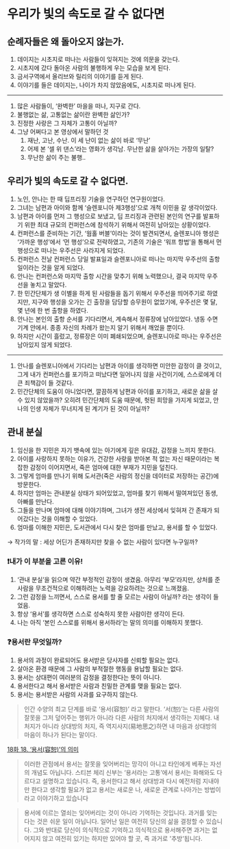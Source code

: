 # 우리가 빛의 속도로 갈 수 없다면

## 순례자들은 왜 돌아오지 않는가.

1. 데이지는 시초지로 떠나는 사람들이 잊혀지는 것에 의문을 갖는다.
2. 시초지에 갔다 돌아온 사람의 불행하게 우는 모습을 보게 된다.
3. 금서구역에서 올리브와 릴리의 이야기를 듣게 된다.
4. 이야기를 들은 데이지는, 나이가 차지 않았음에도, 시초지로 떠나게 된다.

---

1. 많은 사람들이, ‘완벽한’ 마을을 떠나, 지구로 간다.
2. 불행없는 삶, 고통없는 삶이란 완벽한 삶인가?
3. 진정한 사랑은 그 자체가 고통이 아닐까?
4. 그냥 어쩌다고 본 영상에서 말하던 것
   1. 재난, 고난, 수난. 이 세 난이 없는 삶이 바로 ‘무난’
   2. 어제 본 ‘셀 위 댄스’라는 영화가 생각남. 무난한 삶을 살아가는 가장의 일탈?
   3. 무난한 삶이 주는 불행..

## 우리가 빛의 속도로 갈 수 없다면.

1. 노인, 안나는 한 때 딥프리징 기술을 연구하던 연구원이었다.
2. 그녀는 남편과 아이와 함께 ‘슬렌포니아 제3행성’으로 개척 이민을 갈 생각이었다.
3. 남편과 아이를 먼저 그 행성으로 보냈고, 딥 프리징과 관련된 본인의 연구를 발표하기 위한 최대 규모의 컨퍼런스에 참석하기 위해서 여전히 남아있는 상황이었다.
4. 컨퍼런스를 준비하는 기간, ‘웜홀 버블’이라는 것이 발견되면서, 슬렌포니아 행성은 ‘가까운 행성’에서 ‘먼 행성’으로 전락하였고, 기존의 기술은 ‘워프 항법’을 통해서 먼 행성으로 떠나는 우주선은 사라지게 되었다.
5. 컨퍼런스 전날 컨퍼런스 당일 발표일과 슬렌포니아로 떠나는 마지막 우주선의 출항일이라는 것을 알게 되었다.
6. 안나는 컨퍼런스와 마지막 출항 시간을 맞추기 위해 노력했으나, 결국 마지막 우주선을 놓치고 말았다.
7. 한 민간단체가 생 이별을 하게 된 사람들을 돕기 위해서 우주선을 띄어주기로 하였지만, 지구와 행성을 오가는 긴 출장을 담당할 승무원이 없었기에, 우주선은 몇 달, 몇 년에 한 번 출항을 하였다.
8. 안나는 본인의 출항 순서를 기다리면서, 계속해서 정류장에 남아있었다. 냉동 수면 기계 안에서. 종종 자신의 차례가 왔는지 알기 위해서 깨었을 뿐이다.
9. 하지만 시간이 흘렀고, 정류장은 이미 폐쇄되었으며, 슬렌포니아로 떠나는 우주선은 남아있지 않게 되었다.

---

1. 안나를 슬렌포니아에서 기다리는 남편과 아이를 생각하면 미안한 감정이 클 것이고, 그게 내가 컨퍼런스를 포기하고 떠났다면 일어나지 않을 사건이기에, 스스로에게 더 큰 죄책감이 들 것같다.
2. 민간단체의 도움이 아니었다면, 깔끔하게 남편과 아이를 포기하고, 새로운 삶을 살 수 있지 않았을까? 오히려 민간단체의 도움 때문에, 헛된 희망을 가지게 되었고, 안나의 인생 자체가 무너지게 된 계기가 된 것이 아닐까?

## 관내 분실

1. 임신을 한 지민은 자기 뱃속에 있는 아기에게 깊은 유대감, 감정을 느끼지 못한다.
2. 아이를 사랑하지 못하는 이유가, 건강한 사랑을 받아본 적 없는 자신 때문이라는 복잡한 감정이 이어지면서, 죽은 엄마에 대한 부재가 지민을 덮친다.
3. 그렇게 엄마를 만나기 위해 도서관(죽은 사람의 정신을 데이터로 저장하는 공간)에 방문한다.
4. 하지만 엄마는 관내분실 상태가 되어있었고, 엄마를 찾기 위해서 떨여져있던 동생, 아빠를 만난다.
5. 그들을 만나며 엄마에 대해 이야기하며, 그녀가 생전 세상에서 잊혀져 간 존재가 되어갔다는 것을 이해할 수 있었다.
6. 엄마를 이해한 지민은, 도서관에서 다시 찾은 엄마를 만났고, 용서를 할 수 있었다.

→ 작가의 말 : 세상 어딘가 존재하지만 찾을 수 없는 사람이 있다면 누구일까?

### ❗️내가 이 부분을 고른 이유!

1. ‘관내 분실’을 읽으며 약간 부정적인 감정이 생겼음. 아무리 ‘부모’라지만, 상처를 준 사람을 무조건적으로 이해하려는 노력을 강요하려는 것으로 느껴졌음.
2. 그런 감정을 느끼면서, 스스로 용서를 할 줄 모르는 사람이 아닐까? 라는 생각이 들었음.
3. 항상 ‘용서’를 생각하면 스스로 성숙하지 못한 사람이란 생각이 든다.
4. 나는 아직 ‘본인 스스로를 위해서 용서하라’는 말의 의미를 이해하지 못했다.

### ❓용서란 무엇일까?

1. 용서의 과정이 완료되어도 용서받은 당사자를 신뢰할 필요는 없다.
2. 살아온 환경 때문에 그 사람의 부적절한 행동을 용납할 필요는 없다.
3. 용서는 상대편이 여러분의 감정을 결정한다는 뜻이 아니다.
4. 용서한다고 해서 용서받은 사람과 친밀한 관계를 맺을 필요는 없다.
5. 용서는 용서받은 사람의 사과를 요구하지 않는다.

> 인간 수양의 최고 단계를 바로 ‘용서(容恕)’ 라고 말한다. ‘서(恕)’는 다른 사람의 잘못을 그저 덮어주는 행위가 아니라 다른 사람의 처지에서 생각하는 지혜다. 내 처지가 아니라 상대방의 처지, 즉 역지사지(易地思之)하면 내 마음과 상대방의 마음이 하나가 된다는 말이다.

[18화 18. ‘용서(容恕)’의 의미](https://brunch.co.kr/@dd05cb7dd85a42c/87)

> 이러한 관점에서 용서는 잘못을 잊어버리는 망각이 아니고 타인에게 베푸는 자선의 개념도 아닙니다. 스티븐 체리 신부는 ‘용서라는 고통’에서 용서는 화해와도 다르다고 설명하고 있습니다. 즉, 용서한다고 해서 상대방과 다시 예전처럼 지내야만 한다고 생각할 필요가 없고 용서는 새로운 나, 새로운 관계로 나아가는 방법이라고 이야기하고 있습니다

> 용서에 이르는 열쇠는 잊어버리는 것이 아니라 기억하는 것입니다. 과거를 잊는다는 것은 쉬운 일이 아닙니다. 일어난 일은 여전히 당신의 삶을 결정할 수 있습니다. 그와 반대로 당신이 의식적으로 기억하고 의식적으로 용서해주면 과거는 없어지지 않고 여전히 있기는 하지만 있어야 할 곳, 즉 과거로 '추방'됩니다.
